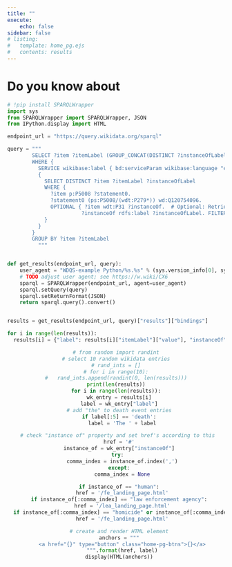 ```yaml
---
title: ""
execute: 
    echo: false
sidebar: false
# listing:
#   template: home_pg.ejs
#   contents: results
---
```


```{=html}
<body style="overflow: hidden;">
<h1>Do you know about</h1>
```

```python
# !pip install SPARQLWrapper
import sys
from SPARQLWrapper import SPARQLWrapper, JSON
from IPython.display import HTML

endpoint_url = "https://query.wikidata.org/sparql"

query = """
        SELECT ?item ?itemLabel (GROUP_CONCAT(DISTINCT ?instanceOfLabel; SEPARATOR=", ") AS ?instanceOfLabels)
        WHERE {
          SERVICE wikibase:label { bd:serviceParam wikibase:language "en". }
          {
            SELECT DISTINCT ?item ?itemLabel ?instanceOfLabel
            WHERE {
              ?item p:P5008 ?statement0.
              ?statement0 (ps:P5008/(wdt:P279*)) wd:Q120754096.
              OPTIONAL { ?item wdt:P31 ?instanceOf.  # Optional: Retrieve instance of property
                        ?instanceOf rdfs:label ?instanceOfLabel. FILTER(LANG(?instanceOfLabel) = "en") }
            }
          }
        } 
        GROUP BY ?item ?itemLabel
          """


def get_results(endpoint_url, query):
    user_agent = "WDQS-example Python/%s.%s" % (sys.version_info[0], sys.version_info[1])
    # TODO adjust user agent; see https://w.wiki/CX6
    sparql = SPARQLWrapper(endpoint_url, agent=user_agent)
    sparql.setQuery(query)
    sparql.setReturnFormat(JSON)
    return sparql.query().convert()


results = get_results(endpoint_url, query)["results"]["bindings"]

for i in range(len(results)):
  results[i] = {"label": results[i]["itemLabel"]["value"], "instanceOf": results[i]["instanceOfLabels"]["value"]}
```

```{=html}
<div class="scrolling-names" style="text-align: center">
```
```python
# from random import randint
# select 10 random wikidata entries
# rand_ints = []
# for i in range(10):
#   rand_ints.append(randint(0, len(results)))
print(len(results))
for i in range(len(results)):
  wk_entry = results[i]
  label = wk_entry["label"]
  # add "the" to death event entries
  if label[:5] == 'death':
    label = 'The ' + label

  # check "instance of" property and set href's according to this 
  href = '#'
  instance_of = wk_entry["instanceOf"]
  try: 
    comma_index = instance_of.index(',')
  except:
    comma_index = None

  if instance_of == "human":
    href = '/fe_landing_page.html'
  if instance_of[:comma_index] == "law enforcement agency":
    href = '/lea_landing_page.html'
  if instance_of[:comma_index] == "homicide" or instance_of[:comma_index] == "medical emergency" or instance_of[:comma_index] == "death":
    href = '/fe_landing_page.html'

  # create and render HTML element
  anchors = """
    <a href="{}" type="button" class="home-pg-btns">{}</a>
    """.format(href, label)
  display(HTML(anchors))
```

```{=html} 
  </div>
</body>
```


